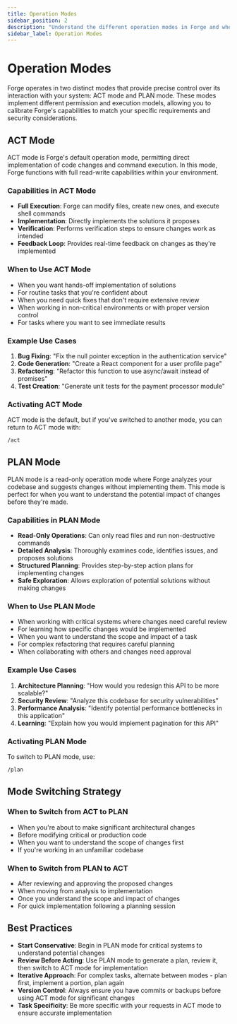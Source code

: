 ```yaml
---
title: Operation Modes
sidebar_position: 2
description: "Understand the different operation modes in Forge and when to use each."
sidebar_label: Operation Modes
---
```


# Operation Modes

Forge operates in two distinct modes that provide precise control over its interaction with your system: ACT mode and PLAN mode. These modes implement different permission and execution models, allowing you to calibrate Forge's capabilities to match your specific requirements and security considerations.

## ACT Mode

ACT mode is Forge's default operation mode, permitting direct implementation of code changes and command execution. In this mode, Forge functions with full read-write capabilities within your environment.

### Capabilities in ACT Mode

- **Full Execution**: Forge can modify files, create new ones, and execute shell commands
- **Implementation**: Directly implements the solutions it proposes
- **Verification**: Performs verification steps to ensure changes work as intended
- **Feedback Loop**: Provides real-time feedback on changes as they're implemented

### When to Use ACT Mode

- When you want hands-off implementation of solutions
- For routine tasks that you're confident about
- When you need quick fixes that don't require extensive review
- When working in non-critical environments or with proper version control
- For tasks where you want to see immediate results

### Example Use Cases

1. **Bug Fixing**: "Fix the null pointer exception in the authentication service"
2. **Code Generation**: "Create a React component for a user profile page"
3. **Refactoring**: "Refactor this function to use async/await instead of promises"
4. **Test Creation**: "Generate unit tests for the payment processor module"

### Activating ACT Mode

ACT mode is the default, but if you've switched to another mode, you can return to ACT mode with:

```bash
/act
```

## PLAN Mode

PLAN mode is a read-only operation mode where Forge analyzes your codebase and suggests changes without implementing them. This mode is perfect for when you want to understand the potential impact of changes before they're made.

### Capabilities in PLAN Mode

- **Read-Only Operations**: Can only read files and run non-destructive commands
- **Detailed Analysis**: Thoroughly examines code, identifies issues, and proposes solutions
- **Structured Planning**: Provides step-by-step action plans for implementing changes
- **Safe Exploration**: Allows exploration of potential solutions without making changes

### When to Use PLAN Mode

- When working with critical systems where changes need careful review
- For learning how specific changes would be implemented
- When you want to understand the scope and impact of a task
- For complex refactoring that requires careful planning
- When collaborating with others and changes need approval

### Example Use Cases

1. **Architecture Planning**: "How would you redesign this API to be more scalable?"
2. **Security Review**: "Analyze this codebase for security vulnerabilities"
3. **Performance Analysis**: "Identify potential performance bottlenecks in this application"
4. **Learning**: "Explain how you would implement pagination for this API"

### Activating PLAN Mode

To switch to PLAN mode, use:

```bash
/plan
```

## Mode Switching Strategy

### When to Switch from ACT to PLAN

- When you're about to make significant architectural changes
- Before modifying critical or production code
- When you want to understand the scope of changes first
- If you're working in an unfamiliar codebase

### When to Switch from PLAN to ACT

- After reviewing and approving the proposed changes
- When moving from analysis to implementation
- Once you understand the scope and impact of changes
- For quick implementation following a planning session

## Best Practices

- **Start Conservative**: Begin in PLAN mode for critical systems to understand potential changes
- **Review Before Acting**: Use PLAN mode to generate a plan, review it, then switch to ACT mode for implementation
- **Iterative Approach**: For complex tasks, alternate between modes - plan first, implement a portion, plan again
- **Version Control**: Always ensure you have commits or backups before using ACT mode for significant changes
- **Task Specificity**: Be more specific with your requests in ACT mode to ensure accurate implementation

<!-- Note: This page focuses on the operating modes of Forge. For information about built-in commands, see the Commands section. -->
